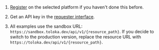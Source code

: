1. [Register](https://toloka.ai/docs/api/api-reference/#overview--accessing-the-api) on the selected platform if you haven't done this before.

1. Get an API key in the [requester interface](https://platform.sandbox.toloka.ai/requester/profile/integration).

1. All examples use the sandbox URL: `https://sandbox.toloka.dev/api/v1/{resource_path}`. If you decide to switch to the production version, replace the resource URL with `https://toloka.dev/api/v1/{resource_path}`.
